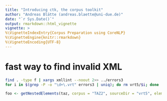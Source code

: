 ```yaml
---
title: "Introducing ctk, the corpus toolkit"
author: "Andreas Blätte (andreas.blaette@uni-due.de)"
date: "`r Sys.Date()`"
output: rmarkdown::html_vignette
vignette: >
%\VignetteIndexEntry{Corpus Preparation using CoreNLP}
%\VignetteEngine{knitr::rmarkdown}
%\VignetteEncoding{UTF-8}
---
```



# fast way to find invalid XML
```sh
find . -type f | xargs xmllint --noout 2>> ../errors3
for i in $(grep -P -o "\d+\.vrt" errors3 | uniq); do rm vrt5/$i; done
```

```r
foo <- getNestedElements(taz, corpus = "TAZ2", sourceDir = "vrt5", element = "text")
```
